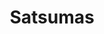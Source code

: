 ---
title: Satsumas
media: 
dimensions: 20" x 16"
hero_image: ../../images/gallery/satsumas.jpg
sale_status: Sold
---